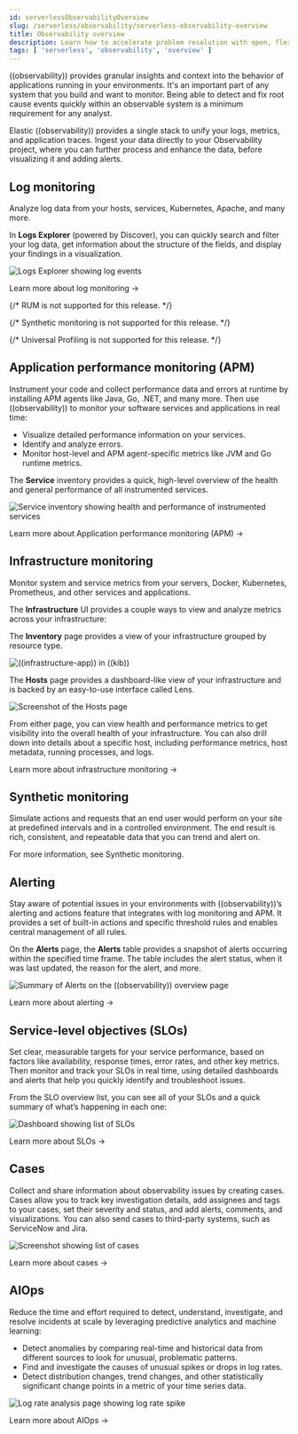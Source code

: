 ```yaml
---
id: serverlessObservabilityOverview
slug: /serverless/observability/serverless-observability-overview
title: Observability overview
description: Learn how to accelerate problem resolution with open, flexible, and unified observability powered by advanced machine learning and analytics.
tags: [ 'serverless', 'observability', 'overview' ]
---
```


<p><DocBadge template="technical preview" /></p> 

<div id="observability-introduction"></div>

((observability)) provides granular insights and context into the behavior of applications running in your environments.
It's an important part of any system that you build and want to monitor. 
Being able to detect and fix root cause events quickly within an observable system is a minimum requirement for any analyst.

Elastic ((observability)) provides a single stack to unify your logs, metrics, and application traces.
Ingest your data directly to your Observability project, where you can further process and enhance the data,
before visualizing it and adding alerts.

<DocImage size="xl" flatImage url="./images/serverless-capabilities.svg" alt="Elastic ((observability)) overview diagram"/>

<div id="apm-overview"></div>

## Log monitoring

Analyze log data from your hosts, services, Kubernetes, Apache, and many more.

In **Logs Explorer** (powered by Discover), you can quickly search and filter your log data,
get information about the structure of the fields, and display your findings in a visualization.

![Logs Explorer showing log events](images/log-explorer-overview.png)

<DocLink id="serverlessObservabilityLogMonitoring">Learn more about log monitoring →</DocLink>

<div id="synthetic-monitoring-overview"></div>

{/* RUM is not supported for this release. */}

{/* Synthetic monitoring is not supported for this release. */}

{/* Universal Profiling is not supported for this release. */}

## Application performance monitoring (APM)

Instrument your code and collect performance data and errors at runtime by installing APM agents like Java, Go, .NET, and many more.
Then use ((observability)) to monitor your software services and applications in real time:

* Visualize detailed performance information on your services.
* Identify and analyze errors.
* Monitor host-level and APM agent-specific metrics like JVM and Go runtime metrics.

The **Service** inventory provides a quick, high-level overview of the health and general performance of all instrumented services.

![Service inventory showing health and performance of instrumented services](images/services-inventory.png)

<DocLink id="serverlessObservabilityApm">Learn more about Application performance monitoring (APM) →</DocLink>

<div id="metrics-overview"></div>

## Infrastructure monitoring

Monitor system and service metrics from your servers, Docker, Kubernetes, Prometheus, and other services and applications.

The **Infrastructure** UI provides a couple ways to view and analyze metrics across your infrastructure:

The **Inventory** page provides a view of your infrastructure grouped by resource type.

![((infrastructure-app)) in ((kib))](images/metrics-app.png)

The **Hosts** page provides a dashboard-like view of your infrastructure and is backed by an easy-to-use interface called Lens.

![Screenshot of the Hosts page](images/hosts.png)

From either page, you can view health and performance metrics to get visibility into the overall health of your infrastructure.
You can also drill down into details about a specific host, including performance metrics, host metadata, running processes,
and logs.

<DocLink id="serverlessObservabilityInfrastructureMonitoring">Learn more about infrastructure monitoring → </DocLink>

## Synthetic monitoring

Simulate actions and requests that an end user would perform on your site at predefined intervals and in a controlled environment.
The end result is rich, consistent, and repeatable data that you can trend and alert on.

For more information, see <DocLink id="serverlessObservabilityMonitorSynthetics">Synthetic monitoring</DocLink>.

## Alerting

Stay aware of potential issues in your environments with ((observability))’s alerting
and actions feature that integrates with log monitoring and APM.
It provides a set of built-in actions and specific threshold rules
and enables central management of all rules.

On the **Alerts** page, the **Alerts** table provides a snapshot of alerts occurring within the specified time frame. The table includes the alert status, when it was last updated, the reason for the alert, and more.

![Summary of Alerts on the ((observability)) overview page](images/observability-alerts-overview.png)

<DocLink id="serverlessObservabilityAlerting">Learn more about alerting → </DocLink>

## Service-level objectives (SLOs)

Set clear, measurable targets for your service performance,
based on factors like availability, response times, error rates, and other key metrics.
Then monitor and track your SLOs in real time,
using detailed dashboards and alerts that help you quickly identify and troubleshoot issues.

From the SLO overview list, you can see all of your SLOs and a quick summary of what’s happening in each one:

![Dashboard showing list of SLOs](images/slo-dashboard.png)

<DocLink id="serverlessObservabilitySlos">Learn more about SLOs → </DocLink>

## Cases

Collect and share information about observability issues by creating cases.
Cases allow you to track key investigation details,
add assignees and tags to your cases, set their severity and status, and add alerts,
comments, and visualizations. You can also send cases to third-party systems,
such as ServiceNow and Jira.

![Screenshot showing list of cases](images/cases.png)

<DocLink id="serverlessObservabilityCases">Learn more about cases → </DocLink>

## AIOps

Reduce the time and effort required to detect, understand, investigate, and resolve incidents at scale
by leveraging predictive analytics and machine learning:

* Detect anomalies by comparing real-time and historical data from different sources to look for unusual, problematic patterns.
* Find and investigate the causes of unusual spikes or drops in log rates.
* Detect distribution changes, trend changes, and other statistically significant change points in a metric of your time series data.

![Log rate analysis page showing log rate spike ](images/log-rate-analysis.png)

<DocLink id="serverlessObservabilityAiops">Learn more about AIOps →</DocLink>
